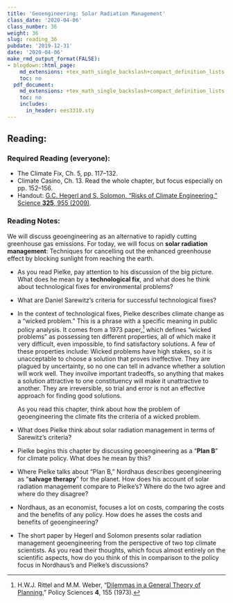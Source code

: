 ```yaml
---
title: 'Geoengineering: Solar Radiation Management'
class_date: '2020-04-06'
class_number: 36
weight: 36
slug: reading_36
pubdate: '2019-12-31'
date: '2020-04-06'
make_rmd_output_format(FALSE):
- blogdown::html_page:
    md_extensions: +tex_math_single_backslash+compact_definition_lists
    toc: no
  pdf_document:
    md_extensions: +tex_math_single_backslash+compact_definition_lists
    toc: no
    includes:
      in_header: ees3310.sty
---
```

## Reading:

### Required Reading (everyone):

* The Climate Fix, Ch. 5, pp. 117--132.
* Climate Casino, Ch. 13.
  Read the whole chapter, but focus especially on pp. 152--156.
* Handout: [G.C. Hegerl and S. Solomon, "Risks of Climate Engineering," Science **325**, 955 (2009)](http://science.sciencemag.org.proxy.library.vanderbilt.edu/content/325/5943/955){target="_blank"}.

### Reading Notes:

We will discuss geoengineering as an alternative to rapidly cutting greenhouse gas emissions. For today, we will focus on **solar radiation management**: Techniques for cancelling out the enhanced greenhouse effect by blocking sunlight from reaching the earth.

* As you read Pielke, pay attention to his discussion of the big picture. What does he mean by a **technological fix**, and what does he think about technological fixes for environmental problems?
* What are Daniel Sarewitz's criteria for successful technological fixes?
* In the context of technological fixes, Pielke describes climate change as a "wicked problem." This is a phrase with a specific meaning in public policy analysis. It comes from a 1973 paper,^[H.W.J. Rittel and M.M. Weber, "[Dilemmas in a General Theory of Planning](https://doi.org/10.1007/BF01405730)," Policy Sciences **4**, 155 (1973).] which defines "wicked problems" as possessing ten different properties, all of which make it very difficult, even impossible, to find satisfactory solutions. A few of these properties include: Wicked problems have high stakes, so it is unacceptable to choose a solution that proves ineffective. They are plagued by uncertainty, so no one can tell in advance whether a solution will work well. They invoilve important tradeoffs, so anything that makes a solution attractive to one constituency will make it unattractive to another. They are irreversible, so trial and error is not an effective approach for finding good solutions.

    As you read this chapter, think about how the problem of geoengineering the climate fits the criteria of a wicked problem.
* What does Pielke think about solar radiation management in terms of Sarewitz's criteria?
* Pielke begins this chapter by discussing geoengineering as a "**Plan B**" for climate policy. What does he mean by this?
* Where Pielke talks about "Plan B," Nordhaus describes geoengineering as "**salvage therapy**" for the planet. How does his account of solar radiation management compare to Pielke's? Where do the two agree and where do they disagree?
* Nordhaus, as an economist, focuses a lot on costs, comparing the costs and the benefits of any policy. How does he asses the costs and benefits of geoengineering?
* The short paper by Hegerl and Solomon presents solar radiation management geoengineering from the perspective of two top climate scientists. As you read their thoughts, which focus almost entirely on the scientific aspects, how do you think of this in comparison to the policy focus in Nordhaus's and Pielke's discussions?
